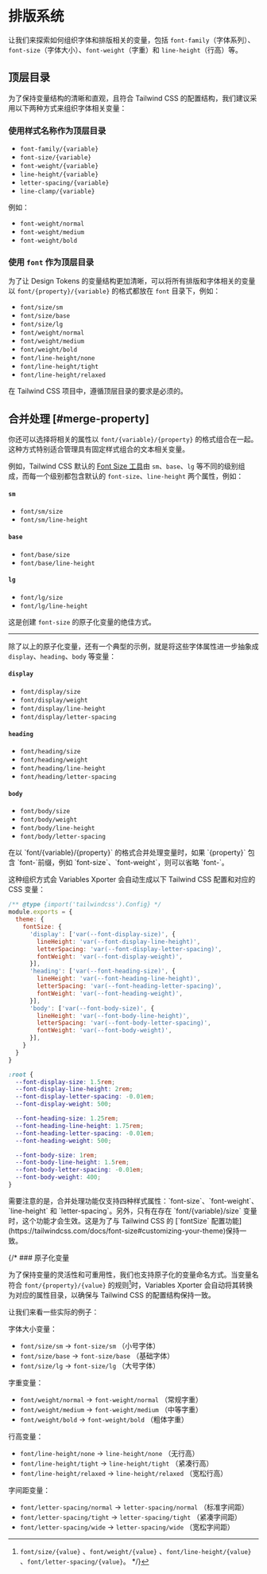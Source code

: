 
# 排版系统
让我们来探索如何组织字体和排版相关的变量，包括 `font-family`（字体系列）、`font-size`（字体大小）、`font-weight`（字重）和 `line-height`（行高）等。

## 顶层目录
为了保持变量结构的清晰和直观，且符合 Tailwind CSS 的配置结构，我们建议采用以下两种方式来组织字体相关变量：
### 使用样式名称作为顶层目录
- `font-family/{variable}`
- `font-size/{variable}` 
- `font-weight/{variable}` 
- `line-height/{variable}` 
- `letter-spacing/{variable}` 
- `line-clamp/{variable}`

例如：
- `font-weight/normal`
- `font-weight/medium`
- `font-weight/bold`

### 使用 `font` 作为顶层目录
为了让 Design Tokens 的变量结构更加清晰，可以将所有排版和字体相关的变量以 `font/{property}/{variable}` 的格式都放在 `font` 目录下，例如：
- `font/size/sm`
- `font/size/base`
- `font/size/lg`
- `font/weight/normal`
- `font/weight/medium`
- `font/weight/bold`
- `font/line-height/none`
- `font/line-height/tight`
- `font/line-height/relaxed`

<Callout type="error" emoji="🚨">
在 Tailwind CSS 项目中，遵循顶层目录的要求是必须的。
</Callout>

## 合并处理 [#merge-property]
你还可以选择将相关的属性以 `font/{variable}/{property}` 的格式组合在一起。这种方式特别适合管理具有固定样式组合的文本相关变量。

例如，Tailwind CSS 默认的 [Font Size 工具](https://tailwindcss.com/docs/font-size)由 `sm`、`base`、`lg` 等不同的级别组成，而每一个级别都包含默认的 `font-size`、`line-height` 两个属性，例如：

#### `sm`
- `font/sm/size`
- `font/sm/line-height`

#### `base`
- `font/base/size`
- `font/base/line-height`

#### `lg`
- `font/lg/size`
- `font/lg/line-height`

这是创建  `font-size` 的原子化变量的绝佳方式。

---

除了以上的原子化变量，还有一个典型的示例，就是将这些字体属性进一步抽象成 `display`、`heading`、`body` 等变量：

#### `display`
- `font/display/size`
- `font/display/weight`
- `font/display/line-height`
- `font/display/letter-spacing`

#### `heading`
- `font/heading/size`
- `font/heading/weight`
- `font/heading/line-height`
- `font/heading/letter-spacing`

#### `body`
- `font/body/size`
- `font/body/weight`
- `font/body/line-height`
- `font/body/letter-spacing`

<Callout type="info" emoji="💡">
在以 `font/{variable}/{property}` 的格式合并处理变量时，如果 `{property}` 包含 `font-`前缀，例如 `font-size`、`font-weight`，则可以省略 `font-`。
</Callout>

这种组织方式会 Variables Xporter 会自动生成以下 Tailwind CSS 配置和对应的 CSS 变量：

```js
/** @type {import('tailwindcss').Config} */
module.exports = {
  theme: {
    fontSize: {
      'display': ['var(--font-display-size)', {
        lineHeight: 'var(--font-display-line-height)',
        letterSpacing: 'var(--font-display-letter-spacing)',
        fontWeight: 'var(--font-display-weight)',
      }],
      'heading': ['var(--font-heading-size)', {
        lineHeight: 'var(--font-heading-line-height)',
        letterSpacing: 'var(--font-heading-letter-spacing)',
        fontWeight: 'var(--font-heading-weight)',
      }],
      'body': ['var(--font-body-size)', {
        lineHeight: 'var(--font-body-line-height)',
        letterSpacing: 'var(--font-body-letter-spacing)',
        fontWeight: 'var(--font-body-weight)',
      }],
    }
  }
}
```
```css
:root {
  --font-display-size: 1.5rem;
  --font-display-line-height: 2rem;
  --font-display-letter-spacing: -0.01em;
  --font-display-weight: 500;

  --font-heading-size: 1.25rem;
  --font-heading-line-height: 1.75rem;
  --font-heading-letter-spacing: -0.01em;
  --font-heading-weight: 500;

  --font-body-size: 1rem;
  --font-body-line-height: 1.5rem;
  --font-body-letter-spacing: -0.01em;
  --font-body-weight: 400;
}

```
<Callout type="warning" emoji="⚠️">
需要注意的是，合并处理功能仅支持四种样式属性：`font-size`、`font-weight`、`line-height` 和 `letter-spacing`。另外，只有在存在 `font/{variable}/size` 变量时，这个功能才会生效。这是为了与 Tailwind CSS 的 [`fontSize` 配置功能](https://tailwindcss.com/docs/font-size#customizing-your-theme)保持一致。
</Callout>

{/* ### 原子化变量

为了保持变量的灵活性和可重用性，我们也支持原子化的变量命名方式。当变量名符合 `font/{property}/{value}` 的规则[^1]时，Variables Xporter 会自动将其转换为对应的属性目录，以确保与 Tailwind CSS 的配置结构保持一致。

让我们来看一些实际的例子：

字体大小变量：
- `font/size/sm` → `font-size/sm` （小号字体）
- `font/size/base` → `font-size/base` （基础字体）
- `font/size/lg` → `font-size/lg` （大号字体）

字重变量：
- `font/weight/normal` → `font-weight/normal` （常规字重）
- `font/weight/medium` → `font-weight/medium` （中等字重）
- `font/weight/bold` → `font-weight/bold` （粗体字重）

行高变量：
- `font/line-height/none` → `line-height/none` （无行高）
- `font/line-height/tight` → `line-height/tight` （紧凑行高）
- `font/line-height/relaxed` → `line-height/relaxed` （宽松行高）

字间距变量：
- `font/letter-spacing/normal` → `letter-spacing/normal` （标准字间距）
- `font/letter-spacing/tight` → `letter-spacing/tight` （紧凑字间距）
- `font/letter-spacing/wide` → `letter-spacing/wide` （宽松字间距）

[^1]: `font/size/{value}` 、`font/weight/{value}` 、`font/line-height/{value}` 、`font/letter-spacing/{value}`。 */}
